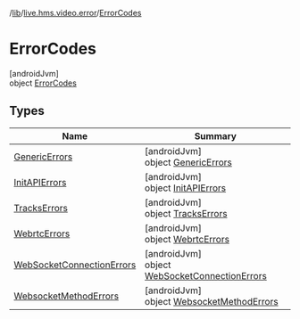 /[lib](/api-reference/android/v2/home/content)/[live.hms.video.error](../index)/[ErrorCodes](index)

# ErrorCodes

[androidJvm]\
object [ErrorCodes](index)

## Types

| Name                                                             | Summary                                                                                   |
| ---------------------------------------------------------------- | ----------------------------------------------------------------------------------------- |
| [GenericErrors](-generic-errors/index)                           | [androidJvm]<br />object [GenericErrors](-generic-errors/index)                           |
| [InitAPIErrors](-init-a-p-i-errors/index)                        | [androidJvm]<br />object [InitAPIErrors](-init-a-p-i-errors/index)                        |
| [TracksErrors](-tracks-errors/index)                             | [androidJvm]<br />object [TracksErrors](-tracks-errors/index)                             |
| [WebrtcErrors](-webrtc-errors/index)                             | [androidJvm]<br />object [WebrtcErrors](-webrtc-errors/index)                             |
| [WebSocketConnectionErrors](-web-socket-connection-errors/index) | [androidJvm]<br />object [WebSocketConnectionErrors](-web-socket-connection-errors/index) |
| [WebsocketMethodErrors](-websocket-method-errors/index)          | [androidJvm]<br />object [WebsocketMethodErrors](-websocket-method-errors/index)          |
